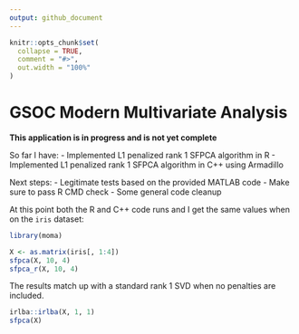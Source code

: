 ```yaml
---
output: github_document
---
```


<!-- README.md is generated from README.Rmd. Please edit that file -->

```r
knitr::opts_chunk$set(
  collapse = TRUE,
  comment = "#>",
  out.width = "100%"
)
```

# GSOC Modern Multivariate Analysis

**This application is in progress and is not yet complete**

So far I have:
  - Implemented L1 penalized rank 1 SFPCA algorithm in R
  - Implemented L1 penalized rank 1 SFPCA algorithm in C++ using Armadillo
  
Next steps:
  - Legitimate tests based on the provided MATLAB code
  - Make sure to pass R CMD check
  - Some general code cleanup

At this point both the R and C++ code runs and I get the same values when on the `iris` dataset:

```r
library(moma)

X <- as.matrix(iris[, 1:4])
sfpca(X, 10, 4)  
sfpca_r(X, 10, 4)
```

The results match up with a standard rank 1 SVD when no penalties are included.

```r
irlba::irlba(X, 1, 1)
sfpca(X)
```



